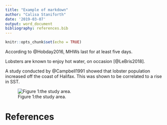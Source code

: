 ```yaml
---
title: "Example of markdown"
author: "Calisa Staniforth"
date: '2019-03-07'
output: word_document
bibliography: references.bib
---
```


```r
knitr::opts_chunk$set(echo = TRUE)
```

According to @Hobday2016, MHWs last for at least five days.

Lobsters are known to enjoy hot water, on occasion [@LeBris2018].

A study conducted by @Campbell1991 showed that lobster population increased off the coast of Halifax.  This was shown to be correlated to a rise in SST.

![Figure 1:the study area.](../../Documents/Winter term/Research Project/Figures/study area.png)

# References



